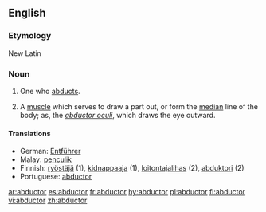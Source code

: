 ==English==

===Etymology===
New Latin

===Noun===
{{en-noun}}
# One who [[abducts]].
# {{anatomy}} A [[muscle]] which serves to draw a part out, or form the [[median]] line of the body; as, the ''[[abductor oculi]]'', which draws the eye outward.

====Translations====
*German: [[Entführer]] {{m}}
*Malay: [[penculik]]
*Finnish: [[ryöstäjä]] (1), [[kidnappaaja]] (1), [[loitontajalihas]] (2), [[abduktori]] (2)
*Portuguese: [[abductor]]

[[ar:abductor]]
[[es:abductor]]
[[fr:abductor]]
[[hy:abductor]]
[[pl:abductor]]
[[fi:abductor]]
[[vi:abductor]]
[[zh:abductor]]